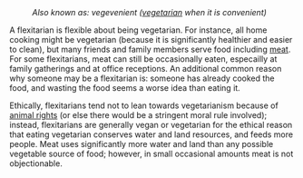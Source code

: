 :''Also known as: vegevenient ([[vegetarian]] when it is convenient)''

A flexitarian is flexible about being vegetarian.  For instance, all home cooking might be vegetarian (because it is significantly healthier and easier to clean), but many friends and family members serve food including [[meat]].  For some flexitarians, meat can still be occasionally eaten, especailly at family gatherings and at office receptions. An additional common reason why someone may be a flexitarian is: someone has already cooked the food, and wasting the food seems a worse idea than eating it.  

Ethically, flexitarians tend not to lean towards vegetarianism because of [[animal rights]] (or else there would be a stringent moral rule involved); instead, flexitarians are generally vegan or vegetarian for the ethical reason that eating vegetarian conserves water and land resources, and feeds more people. Meat uses significantly more water and land than any possible vegetable source of food; however, in small occasional amounts meat is not objectionable.